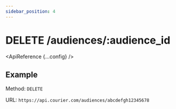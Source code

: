 ```yaml
---
sidebar_position: 4
---
```



# DELETE /audiences/:audience_id

<ApiReference {...config} />

## Example

Method: `DELETE`

URL: `https://api.courier.com/audiences/abcdefgh12345678`
